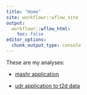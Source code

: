 ```yaml
---
title: "Home"
site: workflowr::wflow_site
output:
  workflowr::wflow_html:
    toc: false
editor_options:
  chunk_output_type: console
---
```


These are my analyses:

+ [mashr application](mashr_application.html)

+ [udr application to t2d data](t2d_application.html)


